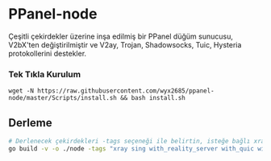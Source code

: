 # PPanel-node

Çeşitli çekirdekler üzerine inşa edilmiş bir PPanel düğüm sunucusu, V2bX'ten değiştirilmiştir ve V2ay, Trojan, Shadowsocks, Tuic, Hysteria protokollerini destekler.

### Tek Tıkla Kurulum

```
wget -N https://raw.githubusercontent.com/wyx2685/ppanel-node/master/Scripts/install.sh && bash install.sh
```

## Derleme

```bash
# Derlenecek çekirdekleri -tags seçeneği ile belirtin, isteğe bağlı xray, sing
go build -v -o ./node -tags "xray sing with_reality_server with_quic with_grpc with_utls with_wireguard with_acme" -trimpath -ldflags "-s -w -buildid="
```


<Giscus />
